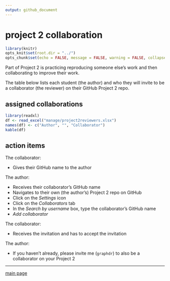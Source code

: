 ```yaml
---
output: github_document
--- 
```


# project 2 collaboration

```r
library(knitr)
opts_knit$set(root.dir = "../")
opts_chunk$set(echo = FALSE, message = FALSE, warning = FALSE, collapse = FALSE)
```

Part of Project 2 is practicing reproducing someone else's work and then collaborating to improve their work. 


The table below lists each student (the author) and who they will invite to be a collaborator (the reviewer) on their GitHub Project 2 repo. 

## assigned collaborations 

```r
library(readxl)
df <- read_excel("manage/project2reviewers.xlsx")
names(df) <- c("Author", "", "Collaborator")
kable(df)
```




## action items 

The collaborator: 

- Gives their GitHub name to the author 

The author: 

- Receives their collaborator's GitHub name 
- Navigates to their own (the author's) Project 2 repo on GitHub 
- Click on the *Settings* icon 
- Click on the *Collaborators* tab 
- In the *Search by username* box, type the collaborator's GitHub name 
-  *Add collaborator* 

The collaborator: 

- Receives the invitation and has to accept the invitation 




The author: 

- If you haven't already, please invite me (`graphdr`) to also be a collaborator on your Project 2  






--- 
[main page](../README.md)
